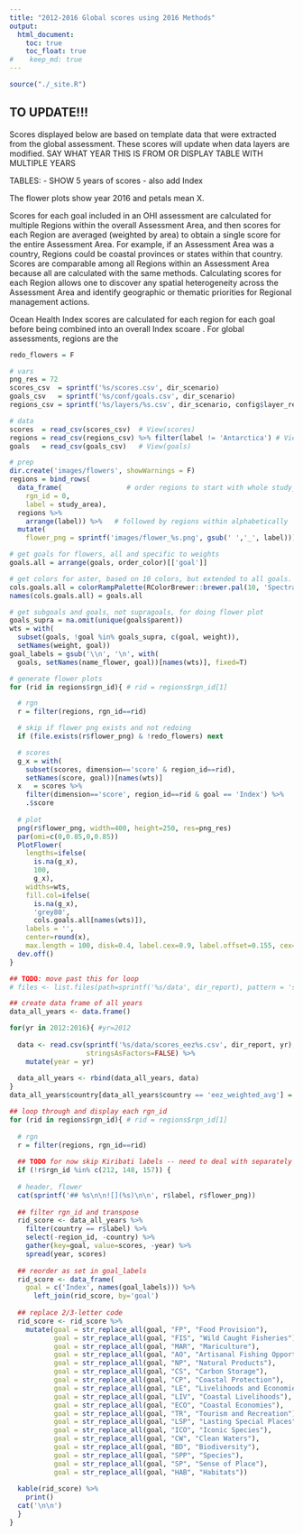 ```yaml
---
title: "2012-2016 Global scores using 2016 Methods"
output:
  html_document:
    toc: true
    toc_float: true
#    keep_md: true
---
```


```r
source("./_site.R")
```

## TO UPDATE!!!

Scores displayed below are based on template data that were extracted from the global assessment. These scores will update when data layers are modified. SAY WHAT YEAR THIS IS FROM OR DISPLAY TABLE WITH MULTIPLE YEARS

TABLES:
- SHOW 5 years of scores 
- also add Index

The flower plots show year 2016 and petals mean X.



Scores for each goal included in an OHI assessment are calculated for multiple Regions within the overall Assessment Area, and then scores for each Region are averaged (weighted by area) to obtain a single score for the entire Assessment Area. For example, if an Assessment Area was a country, Regions could be coastal provinces or states within that country. Scores are comparable among all Regions within an Assessment Area because all are calculated with the same methods. Calculating scores for each Region allows one to discover any spatial heterogeneity across the Assessment Area and identify geographic or thematic priorities for Regional management actions.

Ocean Health Index scores are calculated for each region for each goal before being combined into an overall Index scoare . For global assessments, regions are the 



```r
redo_flowers = F

# vars
png_res = 72
scores_csv  = sprintf('%s/scores.csv', dir_scenario)
goals_csv   = sprintf('%s/conf/goals.csv', dir_scenario)
regions_csv = sprintf('%s/layers/%s.csv', dir_scenario, config$layer_region_labels)

# data
scores  = read_csv(scores_csv)  # View(scores)
regions = read_csv(regions_csv) %>% filter(label != 'Antarctica') # View(regions)
goals   = read_csv(goals_csv)   # View(goals)

# prep
dir.create('images/flowers', showWarnings = F)
regions = bind_rows(
  data_frame(                # order regions to start with whole study_area
    rgn_id = 0,
    label = study_area),
  regions %>%
    arrange(label)) %>%   # followed by regions within alphabetically
  mutate(
    flower_png = sprintf('images/flower_%s.png', gsub(' ','_', label)))

# get goals for flowers, all and specific to weights
goals.all = arrange(goals, order_color)[['goal']]

# get colors for aster, based on 10 colors, but extended to all goals. subselect for goals.wts
cols.goals.all = colorRampPalette(RColorBrewer::brewer.pal(10, 'Spectral'), space='Lab')(length(goals.all))
names(cols.goals.all) = goals.all

# get subgoals and goals, not supragoals, for doing flower plot
goals_supra = na.omit(unique(goals$parent))
wts = with(
  subset(goals, !goal %in% goals_supra, c(goal, weight)), 
  setNames(weight, goal))
goal_labels = gsub('\\n', '\n', with(
  goals, setNames(name_flower, goal))[names(wts)], fixed=T)

# generate flower plots
for (rid in regions$rgn_id){ # rid = regions$rgn_id[1]

  # rgn
  r = filter(regions, rgn_id==rid)

  # skip if flower png exists and not redoing
  if (file.exists(r$flower_png) & !redo_flowers) next

  # scores
  g_x = with(
    subset(scores, dimension=='score' & region_id==rid),
    setNames(score, goal))[names(wts)]
  x   = scores %>%
    filter(dimension=='score', region_id==rid & goal == 'Index') %>%
    .$score
  
  # plot
  png(r$flower_png, width=400, height=250, res=png_res)
  par(omi=c(0,0.85,0,0.85))
  PlotFlower(
    lengths=ifelse(
      is.na(g_x),
      100,
      g_x),
    widths=wts,
    fill.col=ifelse(
      is.na(g_x),
      'grey80',
      cols.goals.all[names(wts)]),
    labels = '',
    center=round(x),
    max.length = 100, disk=0.4, label.cex=0.9, label.offset=0.155, cex=2.2, cex.main=2.5)
  dev.off()
}
```

```r

## TODO: move past this for loop
# files <- list.files(path=sprintf('%s/data', dir_report), pattern = 'scores_eez*.csv', full.names = TRUE)

## create data frame of all years
data_all_years <- data.frame()

for(yr in 2012:2016){ #yr=2012
  
  data <- read.csv(sprintf('%s/data/scores_eez%s.csv', dir_report, yr),
                   stringsAsFactors=FALSE) %>% 
    mutate(year = yr)
  
  data_all_years <- rbind(data_all_years, data)
}
data_all_years$country[data_all_years$country == 'eez_weighted_avg'] = 'Global'

## loop through and display each rgn_id
for (rid in regions$rgn_id){ # rid = regions$rgn_id[1]
  
  # rgn
  r = filter(regions, rgn_id==rid)
  
  ## TODO for now skip Kiribati labels -- need to deal with separately
  if (!r$rgn_id %in% c(212, 148, 157)) {
  
  # header, flower
  cat(sprintf('## %s\n\n![](%s)\n\n', r$label, r$flower_png))
  
  ## filter rgn_id and transpose
  rid_score <- data_all_years %>% 
    filter(country == r$label) %>%
    select(-region_id, -country) %>%
    gather(key=goal, value=scores, -year) %>%
    spread(year, scores)
  
  ## reorder as set in goal_labels
  rid_score <- data_frame(
    goal = c('Index', names(goal_labels))) %>%
      left_join(rid_score, by='goal')
  
  ## replace 2/3-letter code
  rid_score <- rid_score %>%
    mutate(goal = str_replace_all(goal, "FP", "Food Provision"),
           goal = str_replace_all(goal, "FIS", "Wild Caught Fisheries"),
           goal = str_replace_all(goal, "MAR", "Mariculture"),
           goal = str_replace_all(goal, "AO", "Artisanal Fishing Opportunity"),
           goal = str_replace_all(goal, "NP", "Natural Products"),
           goal = str_replace_all(goal, "CS", "Carbon Storage"),
           goal = str_replace_all(goal, "CP", "Coastal Protection"),
           goal = str_replace_all(goal, "LE", "Livelihoods and Economies"),
           goal = str_replace_all(goal, "LIV", "Coastal Livelihoods"),
           goal = str_replace_all(goal, "ECO", "Coastal Economies"),
           goal = str_replace_all(goal, "TR", "Tourism and Recreation"),
           goal = str_replace_all(goal, "LSP", "Lasting Special Places"),
           goal = str_replace_all(goal, "ICO", "Iconic Species"),
           goal = str_replace_all(goal, "CW", "Clean Waters"),
           goal = str_replace_all(goal, "BD", "Biodiversity"),
           goal = str_replace_all(goal, "SPP", "Species"),
           goal = str_replace_all(goal, "SP", "Sense of Place"),
           goal = str_replace_all(goal, "HAB", "Habitats"))
  
  kable(rid_score) %>%
    print()
  cat('\n\n')
  }
}
```
